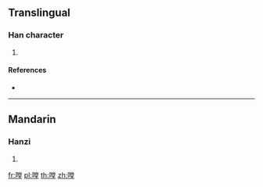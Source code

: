 ==Translingual==

===Han character===
{{Han char|rn=30|rad=口|as=11|sn=14|four=|canj=RFBG|ids=⿰口堂}}

# {{defn|Han|sort=口11}}

====References====
* {{Han ref|kx=0206.201|hdz=10676.030|uh=5621|ud=22049}}

----

==Mandarin==

===Hanzi===
{{cmn-hanzi|pin=[[tāng]] ([[tang1]]), [[chì]] ([[chi4]])|wg=t'ang<sup>1</sup>, ch'ih<sup>4</sup>}}

# {{defn|lang=cmn|sort=口11}}

[[fr:嘡]]
[[pl:嘡]]
[[th:嘡]]
[[zh:嘡]]